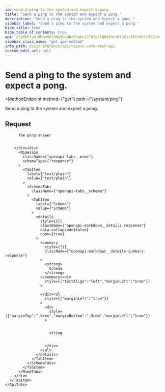 ```yaml
---
id: send-a-ping-to-the-system-and-expect-a-pong
title: "Send a ping to the system and expect a pong."
description: "Send a ping to the system and expect a pong."
sidebar_label: "Send a ping to the system and expect a pong."
hide_title: true
hide_table_of_contents: true
api: eJyVkk1vwjAMhv9KlDNa2U4bNzShabcJ2C6Ig2lNWy1NssRloKj/fXYzMeC2XlJ/vvaTJE1QRz3b6HiKhJ3eTnTA6J2NyO6kH6ZTOSqMZWg9tc7qmV43qDilVmDjNwY90aWzhJYklfBIhTfQWrFi2WAHo//kkWsjhdbWXIJH6LwRl7TSg3yTG6EV2kqB8lyhyCli3TwnK1cKjx5Lkjg3uOOWHVLjKq6rkdj0QA0bRS4pfNaNGA4YZOek+2A4oSHycVYUqXGRhlnyLtDAmQcILexMBiGxTGIPveFfbVwJZnTz3FJzHX58YnS8ExNt7d6NCFoaF15idLzOswuolovVWs3fXkWPx8p7f9znnpE6GDFa6PD/PK5gnm/g4oJYZESQflmdnwGLCy2ePe+90SntIOJ7MMMg7q8ew4n92z9MYnHDBqHiNyF4P5FT9Lws0dPI0/S3A2wvbu1lsWZgP+Jk3ys=
sidebar_class_name: "get api-method"
info_path: docs/reference/api/resoto-core-rest-api
custom_edit_url: null
---
```



<h1
  className={"openapi__heading"}
>
  Send a ping to the system and expect a pong.
</h1>

<MethodEndpoint
  method={"get"}
  path={"/system/ping"}
>
  
</MethodEndpoint>

Send a ping to the system and expect a pong.

## Request

<div>
  <div>
    <ApiTabs
      label={undefined}
      id={undefined}
    >
      <TabItem
        label={"200"}
        value={"200"}
      >
        <div>
          
          
          The pong answer
          
          
        </div><div>
          <MimeTabs
            className={"openapi-tabs__mime"}
            schemaType={"response"}
          >
            <TabItem
              label={"text/plain"}
              value={"text/plain"}
            >
              <SchemaTabs
                className={"openapi-tabs__schema"}
              >
                <TabItem
                  label={"Schema"}
                  value={"Schema"}
                >
                  <details
                    style={{}}
                    className={"openapi-markdown__details response"}
                    data-collapsed={false}
                    open={true}
                  >
                    <summary
                      style={{}}
                      className={"openapi-markdown__details-summary-response"}
                    >
                      <strong>
                        Schema
                      </strong>
                    </summary><div
                      style={{"textAlign":"left","marginLeft":"1rem"}}
                    >
                      
                    </div><ul
                      style={{"marginLeft":"1rem"}}
                    >
                      <div
                        style={{"marginTop":".5rem","marginBottom":".5rem","marginLeft":"1rem"}}
                      >
                        
                        
                        string
                        
                        
                      </div>
                    </ul>
                  </details>
                </TabItem>
              </SchemaTabs>
            </TabItem>
          </MimeTabs>
        </div>
      </TabItem>
    </ApiTabs>
  </div>
</div>

